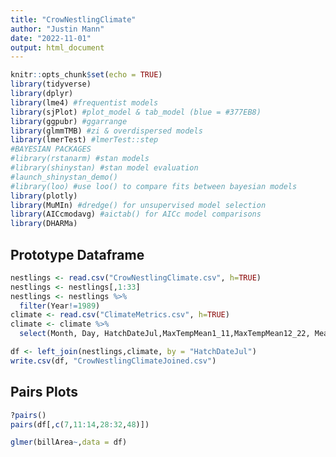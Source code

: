 ```yaml
---
title: "CrowNestlingClimate"
author: "Justin Mann"
date: "2022-11-01"
output: html_document
---
```


```r
knitr::opts_chunk$set(echo = TRUE)
library(tidyverse)
library(dplyr)
library(lme4) #frequentist models  
library(sjPlot) #plot_model & tab_model (blue = #377EB8)
library(ggpubr) #ggarrange
library(glmmTMB) #zi & overdispersed models
library(lmerTest) #lmerTest::step
#BAYESIAN PACKAGES
#library(rstanarm) #stan models
#library(shinystan) #stan model evaluation
#launch_shinystan_demo()
#library(loo) #use loo() to compare fits between bayesian models
library(plotly)
library(MuMIn) #dredge() for unsupervised model selection
library(AICcmodavg) #aictab() for AICc model comparisons
library(DHARMa)
```

## Prototype Dataframe

```r
nestlings <- read.csv("CrowNestlingClimate.csv", h=TRUE)
nestlings <- nestlings[,1:33]
nestlings <- nestlings %>% 
  filter(Year!=1989)
climate <- read.csv("ClimateMetrics.csv", h=TRUE)
climate <- climate %>% 
  select(Month, Day, HatchDateJul,MaxTempMean1_11,MaxTempMean12_22, MeanMaxTempIncubation,PrecipSum1_11,PrecipSum12_22,PrecipSumIncubation,GDDSum1_11,GDDSum12_22,GDDSumIncubation,CDDSum1_11,CDDSum12_22,CDDSumIncubation)
```

```r
df <- left_join(nestlings,climate, by = "HatchDateJul")
write.csv(df, "CrowNestlingClimateJoined.csv")
```


## Pairs Plots

```r
?pairs()
pairs(df[,c(7,11:14,28:32,48)])
```

```r
glmer(billArea~,data = df)
```

